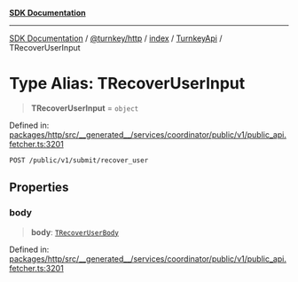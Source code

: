 [**SDK Documentation**](../../../../../../README.mdx)

***

[SDK Documentation](../../../../../../packages.mdx) / [@turnkey/http](../../../../README.mdx) / [index](../../../README.mdx) / [TurnkeyApi](../README.mdx) / TRecoverUserInput

# Type Alias: TRecoverUserInput

> **TRecoverUserInput** = `object`

Defined in: [packages/http/src/\_\_generated\_\_/services/coordinator/public/v1/public\_api.fetcher.ts:3201](https://github.com/tkhq/sdk/blob/3a88af7d1d927c6022706911d6af0f92f1440e00/packages/http/src/__generated__/services/coordinator/public/v1/public_api.fetcher.ts#L3201)

`POST /public/v1/submit/recover_user`

## Properties

### body

> **body**: [`TRecoverUserBody`](TRecoverUserBody.mdx)

Defined in: [packages/http/src/\_\_generated\_\_/services/coordinator/public/v1/public\_api.fetcher.ts:3201](https://github.com/tkhq/sdk/blob/3a88af7d1d927c6022706911d6af0f92f1440e00/packages/http/src/__generated__/services/coordinator/public/v1/public_api.fetcher.ts#L3201)
